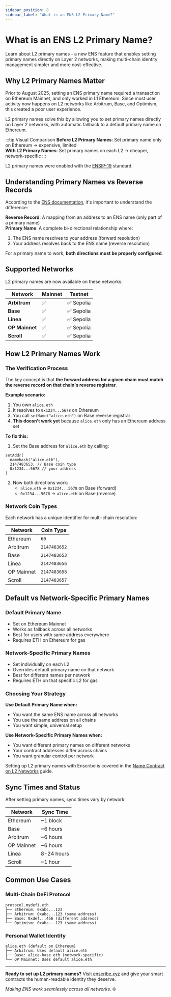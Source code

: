 ```yaml
---
sidebar_position: 8
sidebar_label: "What is an ENS L2 Primary Name?"
---
```


# What is an ENS L2 Primary Name?

Learn about L2 primary names - a new ENS feature that enables setting primary names directly on Layer 2 networks, making multi-chain identity management simpler and more cost-effective.

## Why L2 Primary Names Matter

Prior to August 2025, setting an ENS primary name required a transaction on Ethereum Mainnet, and only worked in L1 Ethereum. Since most user activity now happens on L2 networks like Arbitrum, Base, and Optimism, this created a poor user experience.

L2 primary names solve this by allowing you to set primary names directly on Layer 2 networks, with automatic fallback to a default primary name on Ethereum.

:::tip Visual Comparison
**Before L2 Primary Names**: Set primary name only on Ethereum → expensive, limited  
**With L2 Primary Names**: Set primary names on each L2 → cheaper, network-specific
:::

L2 primary names were enabled with the [ENSIP-19](https://docs.ens.domains/ensip/19/) standard.

## Understanding Primary Names vs Reverse Records

According to the [ENS documentation](https://docs.ens.domains/web/reverse#l2-primary-names), it's important to understand the difference:

**Reverse Record**: A mapping from an address to an ENS name (only part of a primary name)  
**Primary Name**: A complete bi-directional relationship where:
1. The ENS name resolves to your address (forward resolution)
2. Your address resolves back to the ENS name (reverse resolution)

For a primary name to work, **both directions must be properly configured**.

## Supported Networks

L2 primary names are now available on these networks:

| Network | Mainnet | Testnet |
|---------|---------|---------|
| **Arbitrum** | ✅ | ✅ Sepolia |
| **Base** | ✅ | ✅ Sepolia |
| **Linea** | ✅ | ✅ Sepolia |
| **OP Mainnet** | ✅ | ✅ Sepolia |
| **Scroll** | ✅ | ✅ Sepolia |

## How L2 Primary Names Work

### The Verification Process

The key concept is that **the forward address for a given chain must match the reverse record on that chain's reverse registrar**.

**Example scenario:**
1. You own `alice.eth` 
2. It resolves to `0x1234...5678` on Ethereum
3. You call `setName("alice.eth")` on Base reverse registrar
4. **This doesn't work yet** because `alice.eth` only has an Ethereum address set

**To fix this:**
1. Set the Base address for `alice.eth` by calling:
```solidity
setAddr(
  namehash("alice.eth"), 
  2147483653, // Base coin type
  0x1234...5678 // your address
)
```
2. Now both directions work:
   - `alice.eth` → `0x1234...5678` on Base (forward)
   - `0x1234...5678` → `alice.eth` on Base (reverse)

### Network Coin Types

Each network has a unique identifier for multi-chain resolution:

| Network | Coin Type |
|---------|-----------|
| Ethereum | `60` |
| Arbitrum | `2147483652` |
| Base | `2147483653` |
| Linea | `2147483656` |
| OP Mainnet | `2147483658` |
| Scroll | `2147483657` |

## Default vs Network-Specific Primary Names

### Default Primary Name
- Set on Ethereum Mainnet
- Works as fallback across all networks
- Best for users with same address everywhere
- Requires ETH on Ethereum for gas

### Network-Specific Primary Names  
- Set individually on each L2
- Overrides default primary name on that network
- Best for different names per network
- Requires ETH on that specific L2 for gas

### Choosing Your Strategy

**Use Default Primary Name when:**
- You want the same ENS name across all networks
- You use the same address on all chains
- You want simple, universal setup

**Use Network-Specific Primary Names when:**
- You want different primary names on different networks
- Your contract addresses differ across chains
- You want granular control per network

Setting up L2 primary names with Enscribe is covered in the [Name Contract on L2 Networks](/guides/how-to-guides/name-contract-l2-networks) guide.

## Sync Times and Status

After setting primary names, sync times vary by network:

| Network | Sync Time |
|---------|-----------|
| Ethereum | ~1 block |
| Base | ~6 hours |
| Arbitrum | ~6 hours |
| OP Mainnet | ~6 hours |
| Linea | 8-24 hours |
| Scroll | ~1 hour |

## Common Use Cases

### Multi-Chain DeFi Protocol
```
protocol.mydefi.eth
├── Ethereum: 0xabc...123
├── Arbitrum: 0xabc...123 (same address)
├── Base: 0xdef...456 (different address)
└── Optimism: 0xabc...123 (same address)
```

### Personal Wallet Identity
```
alice.eth (default on Ethereum)
├── Arbitrum: Uses default alice.eth
├── Base: alice-base.eth (network-specific)
└── OP Mainnet: Uses default alice.eth
```

---

**Ready to set up L2 primary names?** Visit [enscribe.xyz](https://app.enscribe.xyz/nameContract) and give your smart contracts the human-readable identity they deserve.

*Making ENS work seamlessly across all networks.* 🌐